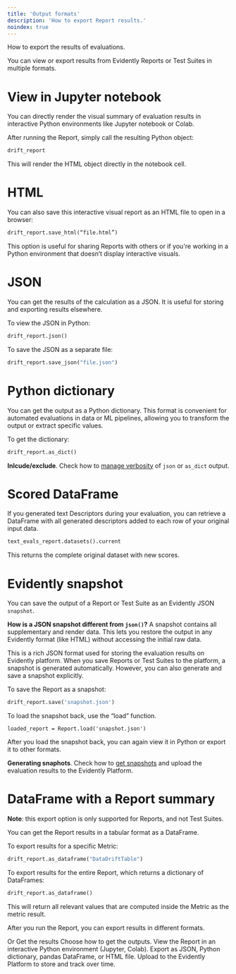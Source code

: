 ```yaml
---
title: 'Output formats'
description: 'How to export Report results.'
noindex: true
---
```

How to export the results of evaluations.
  

You can view or export results from Evidently Reports or Test Suites in multiple formats.

# View in Jupyter notebook 

You can directly render the visual summary of evaluation results in interactive Python environments like Jupyter notebook or Colab. 

After running the Report, simply call the resulting Python object:

```python
drift_report
```

This will render the HTML object directly in the notebook cell.

# HTML

You can also save this interactive visual report as an HTML file to open in a browser: 

```python
drift_report.save_html(“file.html”)
```

This option is useful for sharing Reports with others or if you're working in a Python environment that doesn’t display interactive visuals.

# JSON

You can get the results of the calculation as a JSON. It is useful for storing and exporting results elsewhere.

To view the JSON in Python:

```python
drift_report.json()
```

To save the JSON as a separate file: 

```python
drift_report.save_json("file.json")
```

# Python dictionary

You can get the output as a Python dictionary. This format is convenient for automated evaluations in data or ML pipelines, allowing you to transform the output or extract specific values. 

To get the dictionary:

```python
drift_report.as_dict()
```


**Inlcude/exclude**. Check how to [manage verbosity](../customization/json-dict-output.md) of `json` or `as_dict` output.


# Scored DataFrame

If you generated text Descriptors during your evaluation, you can retrieve a DataFrame with all generated descriptors added to each row of your original input data.

```python
text_evals_report.datasets().current
```

This returns the complete original dataset with new scores.

# Evidently snapshot

You can save the output of a Report or Test Suite as an Evidently JSON `snapshot`.


**How is a JSON snapshot different from `json()`?** A snapshot contains all supplementary and render data. This lets you restore the output in any Evidently format (like HTML) without accessing the initial raw data.


This is a rich JSON format used for storing the evaluation results on Evidently platform. When you save Reports or Test Suites to the platform, a snapshot is generated automatically. However, you can also generate and save a snapshot explicitly. 

To save the Report as a snapshot:

```python
drift_report.save('snapshot.json')
```

To load the snapshot back, use the “load” function. 

```
loaded_report = Report.load('snapshot.json')
```

After you load the snapshot back, you can again view it in Python or export it to other formats.


**Generating snaphots**. Check how to [get snapshots](../evaluations/snapshots.md) and upload the evaluation results to the Evidently Platform.


# DataFrame with a Report summary

**Note**: this export option is only supported for Reports, and not Test Suites.

You can get the Report results in a tabular format as a DataFrame. 

To export results for a specific Metric: 

```python
drift_report.as_dataframe("DataDriftTable")
```

To export results for the entire Report, which returns a dictionary of DataFrames:

```python
drift_report.as_dataframe()
```

This will return all relevant values that are computed inside the Metric as the metric result.

After you run the Report, you can export results in different formats.

Or Get the results
Choose how to get the outputs.
View the Report in an interactive Python environment (Jupyter, Colab).
Export as JSON, Python dictionary, pandas DataFrame, or HTML file.
Upload to the Evidently Platform to store and track over time.